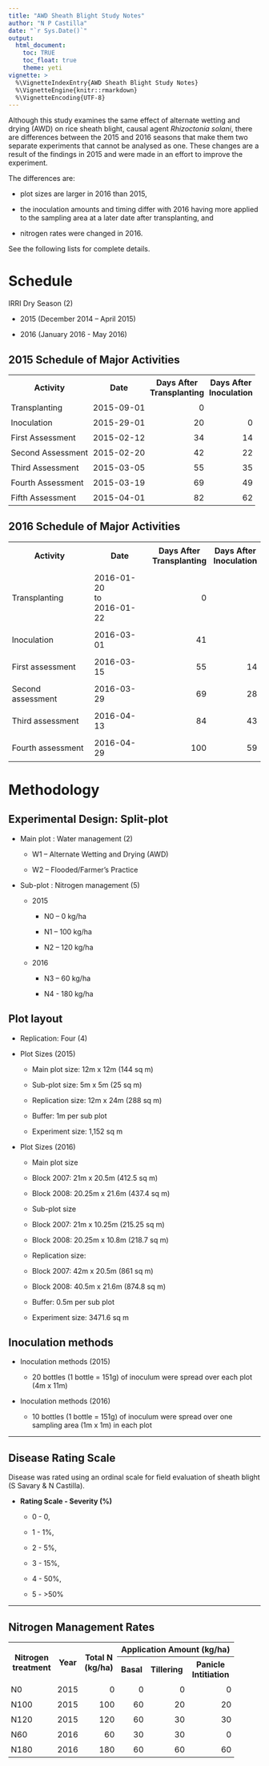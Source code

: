 ```yaml
---
title: "AWD Sheath Blight Study Notes"
author: "N P Castilla"
date: "`r Sys.Date()`"
output:
  html_document:
    toc: TRUE
    toc_float: true
    theme: yeti
vignette: >
  %\VignetteIndexEntry{AWD Sheath Blight Study Notes}
  %\VignetteEngine{knitr::rmarkdown}
  %\VignetteEncoding{UTF-8}
---
```


Although this study examines the same effect of alternate wetting and drying
(AWD) on rice sheath blight, causal agent _Rhizoctonia solani_, there are
differences between the 2015 and 2016 seasons that make them two separate
experiments that cannot be analysed as one. These changes are a result of the
findings in 2015 and were made in an effort to improve the experiment.

The differences are: 

 - plot sizes are larger in 2016 than 2015,
 
 - the inoculation amounts and timing differ with 2016 having more applied to the sampling area at a later date after transplanting, and
 
 - nitrogen rates were changed in 2016.

See the following lists for complete details.

# Schedule

IRRI Dry Season (2)

-   2015 (December 2014 – April 2015)

-   2016 (January 2016 - May 2016)

## 2015 Schedule of Major Activities

<table>
<tr>
<th style = "padding:5px;">Activity</td>
<th style = "padding:5px;">Date</td>
<th style = "padding:5px;">Days After<br />Transplanting</td>
<th style = "padding:5px;">Days After<br /> Inoculation</td>
</tr>
<tr>
<td style = "padding:5px;">Transplanting</td>
<td style = "padding:5px;">2015-09-01</td>
<td style = "padding:5px; text-align:right;">0</td>
<td style = "padding:5px;"></td>
</tr>
<tr>
<td style = "padding:5px;">Inoculation</td>
<td style = "padding:5px;">2015-29-01</td>
<td style = "padding:5px; text-align:right;">20</td>
<td style = "padding:5px; text-align:right;">0</td>
</tr>
<tr>
<td style = "padding:5px;">First Assessment</td>
<td style = "padding:5px;">2015-02-12</td>
<td style = "padding:5px; text-align:right;x">34</td>
<td style = "padding:5px; text-align:right;">14</td>
</tr>
<tr>
<td style = "padding:5px;">Second Assessment</td>
<td style = "padding:5px;">2015-02-20</td>
<td style = "padding:5px; text-align:right;">42</td>
<td style = "padding:5px; text-align:right;">22</td>
</tr>
<tr>
<td style = "padding:5px;">Third Assessment</td>
<td style = "padding:5px;">2015-03-05</td>
<td style = "padding:5px; text-align:right;">55</td>
<td style = "padding:5px; text-align:right;">35</td>
</tr>
<tr>
<td style = "padding:5px;">Fourth Assessment</td>
<td style = "padding:5px;">2015-03-19</td>
<td style = "padding:5px; text-align:right;">69</td>
<td style = "padding:5px; text-align:right;">49</td>
</tr>
<tr>
<td style = "padding:5px;">Fifth Assessment</td>
<td style = "padding:5px;">2015-04-01</td>
<td style = "padding:5px; text-align:right;">82</td>
<td style = "padding:5px; text-align:right;">62</td>
</tr>
</table>

## 2016 Schedule of Major Activities

<table>
<tr>
<th style="padding:7px">Activity</th>
<th style="padding:7px">Date</th>
<th style="padding:7px">Days After<br />Transplanting</th>
<th style="padding:7px">Days After<br />Inoculation</th>
</tr>

<tr>
<td style="padding:7px">Transplanting</td>
<td style="padding:7px">2016-01-20<br />to<br />2016-01-22</td>
<td style="padding:7px; text-align:right;">0</td>
<td style="padding:7px"></td>
</tr>

<tr>
<td style="padding:7px">Inoculation</td>
<td style="padding:7px">2016-03-01</td>
<td style="padding:7px; text-align:right;">41</td>
<td style = "padding:5px;"></td>
</tr>

<tr>
<td style="padding:7px">First assessment</td>
<td style="padding:7px">2016-03-15</td>
<td style="padding:7px; text-align:right;">55</td>
<td style="padding:7px; text-align:right;">14</td>
</tr>

<tr>
<td style="padding:7px">Second assessment</td>
<td style="padding:7px">2016-03-29</td>
<td style="padding:7px; text-align:right;">69</td>
<td style="padding:7px; text-align:right;">28</td>
</tr>

<tr>
<td style="padding:7px">Third assessment</td>
<td style="padding:7px">2016-04-13</td>
<td style="padding:7px; text-align:right;">84</td>
<td style="padding:7px; text-align:right;">43</td>
</tr>

<tr>
<td style="padding:7px">Fourth assessment</td>
<td style="padding:7px">2016-04-29</td>
<td style="padding:7px; text-align:right;">100</td>
<td style="padding:7px; text-align:right;">59</td>
</tr>
</table>


# Methodology

## Experimental Design: Split-plot

-   Main plot : Water management (2)

    -   W1 – Alternate Wetting and Drying (AWD)

    -   W2 – Flooded/Farmer’s Practice

-   Sub-plot : Nitrogen management (5)

    -   2015

        -   N0 – 0 kg/ha

        -   N1 – 100 kg/ha

        -   N2 – 120 kg/ha

    -   2016

        -   N3 – 60 kg/ha

        -   N4 - 180 kg/ha

## Plot layout

-   Replication: Four (4)

-   Plot Sizes (2015)

    -   Main plot size: 12m x 12m (144 sq m)

    -   Sub-plot size: 5m x 5m (25 sq m)

    -   Replication size: 12m x 24m (288 sq m)

    -   Buffer: 1m per sub plot

    -   Experiment size: 1,152 sq m

-   Plot Sizes (2016)

    -   Main plot size

    -   Block 2007: 21m x 20.5m (412.5 sq m)

    -   Block 2008: 20.25m x 21.6m (437.4 sq m)

    -   Sub-plot size

    -   Block 2007: 21m x 10.25m (215.25 sq m)

    -   Block 2008: 20.25m x 10.8m (218.7 sq m)

    -   Replication size:

    -   Block 2007: 42m x 20.5m (861 sq m)

    -   Block 2008: 40.5m x 21.6m (874.8 sq m)

    -   Buffer: 0.5m per sub plot

    -   Experiment size: 3471.6 sq m
    
## Inoculation methods

-   Inoculation methods (2015)

    -   20 bottles (1 bottle = 151g) of inoculum were spread over each
    plot (4m x 11m)
    
-   Inoculation methods (2016)

    -   10 bottles (1 bottle = 151g) of inoculum were spread over
    one sampling area (1m x 1m) in each plot

------------------------------------------------------------------------

## Disease Rating Scale

Disease was rated using an ordinal scale for field evaluation of sheath blight (S Savary & N Castilla).

-   **Rating Scale - Severity (%)**

    -   0 - 0,

    -   1 - 1%,

    -   2 - 5%,

    -   3 - 15%,

    -   4 - 50%,

    -   5 - &gt;50%

------------------------------------------------------------------------

## Nitrogen Management Rates

<table width="500">
<tr>
<th rowspan="2">
Nitrogen<br>treatment
</th>
<th rowspan="2">
Year
</th>
<th rowspan="2">
Total N<br>(kg/ha)
</th>
<th colspan="4">
Application Amount (kg/ha)
</th>
</tr>
<tr>
<th style = "padding:5px;">
Basal
</th>
<th style = "padding:5px;">
Tillering
</th>
<th style = "padding:5px;">
Panicle<br>Intitiation
</th>
</tr>
<tr>
<td style = "padding:5px;">
N0
</td>
<td style = "padding:5px;">
2015
</td>
<td style = "padding:5px; text-align:right;">
0
</td>
<td style = "padding:5px; text-align:right;">
0
</td>
<td style = "padding:5px; text-align:right;">
0
</td>
<td style = "padding:5px; text-align:right;">
0
</td>
</tr>
<tr>
<td style = "padding:5px;">
N100
</td>
<td style = "padding:5px;">
2015
</td>
<td style = "padding:5px; text-align:right;">
100
</td>
<td style = "padding:5px; text-align:right;">
60
</td>
<td style = "padding:5px; text-align:right;">
20
</td>
<td style = "padding:5px; text-align:right;">
20
</td>
</tr>
<tr>
<td style = "padding:5px;">
N120
</td>
<td style = "padding:5px;">
2015
</td>
<td style = "padding:5px; text-align:right;">
120
</td>
<td style = "padding:5px; text-align:right;">
60
</td>
<td style = "padding:5px; text-align:right;">
30
</td>
<td style = "padding:5px; text-align:right;">
30
</td>
</tr>
<tr>
<td style = "padding:5px;">
N60
</td>
<td style = "padding:5px;">
2016
</td>
<td style = "padding:5px; text-align:right;">
60
</td>
<td style = "padding:5px; text-align:right;">
30
</td>
<td style = "padding:5px; text-align:right;">
30
</td>
<td style = "padding:5px; text-align:right;">
0
</td>
</tr>
<tr>
<td style = "padding:5px;">
N180
</td>
<td style = "padding:5px;">
2016
</td>
<td style = "padding:5px; text-align:right;">
180
</td>
<td style = "padding:5px; text-align:right;">
60
</td>
<td style = "padding:5px; text-align:right;">
60
</td>
<td style = "padding:5px; text-align:right;">
60
</td>
</tr>
</table>
